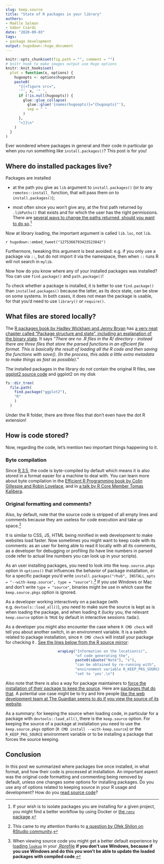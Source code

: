 ```yaml
--- 
slug: keep.source 
title: "State of R packages in your library" 
authors: 
- Maëlle Salmon 
- Gábor Csárdi
date: "2020-09-03" 
tags: 
- package development 
output: hugodown::hugo_document
---
```


```r

knitr::opts_chunk$set(fig.path = "", comment = "")
# knitr hook to make images output use Hugo options
knitr::knit_hooks$set(
  plot = function(x, options) {
    hugoopts <- options$hugoopts
    paste0(
      "{{<figure src=",
      '"', x, '" ',
      if (!is.null(hugoopts)) {
        glue::glue_collapse(
          glue::glue('{names(hugoopts)}="{hugoopts}"'),
          sep = " "
        )
      },
      ">}}\n"
    )
  }
)

```

Ever wondered where packages in general and their code in particular go when you run something like `install.packages()`?
This post is for you!

## Where do installed packages live?

Packages are installed 

* at the path you give as `lib` argument to `install.packages()` (or to any `remotes::install_` function, that will pass them on to `install.packages()`);

* most often since you won't give any, at the first path returned by `.libPaths()` that exists and for which the user has the right permissions. There are [several ways to change the paths returned, should you want to do so](https://stackoverflow.com/a/31707983/5489251).[^libraries]

Now at library loading, the important argument is called `lib.loc`, not `lib`. 

`r hugodown::embed_tweet("1275366793423523842")`

Furthermore, tweaking this argument is best avoided: e.g. if you only use a package via `::`, but do not import it via the namespace, then when `::` runs R will not search in `mylib`.

Now how do you know where any of your installed packages was installed?
You can use `find.package()` and `path.package()`!

To check whether a package is installed, it is better to use `find.package()` than `installed.packages()` because the latter, as its docs state, can be slow on some systems.
In both cases, it does not mean the package is usable, for that you'd need to use `library()` or `require()`.

## What files are stored locally?

The [R packages book by Hadley Wickham and Jenny Bryan](https://r-pkgs.org/) has [a very neat chapter called "Package structure and state", including an explanation of the binary state](https://r-pkgs.org/package-structure-state.html#binary-package).
It says _"There are no .R files in the R/ directory - instead there are three files that store the parsed functions in an efficient file format. This is basically the result of loading all the R code and then saving the functions with save(). (In the process, this adds a little extra metadata to make things as fast as possible)."_

The installed packages in the library do not contain the original R files, see [ggplot2 source code](https://github.com/tidyverse/ggplot2/) and ggplot2 on my disk

```r
fs::dir_tree(
  file.path(
    find.package("ggplot2"),
    "R"
    )
  )
```

Under the R folder, there are three files that don't even have the dot R extension!

## How is code stored?

Now, regarding the code, let's mention two important things happening to it.

### Byte compilation

Since [R 3.5](https://cran.r-project.org/doc/manuals/r-release/NEWS.3.html), the code is byte-compiled by default which means it is also stored in a format easier for a machine to deal with.
You can learn more about byte compilation in the [Efficient R Programming book by Colin Gillespie and Robin Lovelace](https://bookdown.org/csgillespie/efficientR/programming.html#the-byte-compiler), and in [a talk by R Core Member Tomas Kalibera](https://blog.revolutionanalytics.com/2017/08/take-advantage-compiler.html).

### Original formatting and comments?

Also, by default, note that the source code is stripped of all empty lines and comments because they are useless for code execution and take up space.[^thx]

[^thx]: This came to my attention thanks to [a question by Ofek Shilon on RStudio community](https://community.rstudio.com/t/keep-source-pkgs-vs-keep-source-options/69245).

It is similar to CSS, JS, HTML being minified in web development to make websites load faster.
Now sometimes you might want to keep code with its comments: 
as an user for being able to read it locally with all its comments,
as a developer for debugging or profiling (to have line numbers in parsed code refer to actual line numbers you can look up in your scripts).

As an user installing packages, you need to look into the `keep.source.pkgs` option in `options()` that influences the behavior of package installation, or for a specific package you'd write `install.packages("rhub", INSTALL_opts = "--with-keep.source", type = "source")`.[^lookup] If you use Windows or Mac and don't write `type = "source"`, binaries might be use in which case the `keep.source.pkgs` option is ignored.

[^lookup]: When viewing source code you might get a better default experience by [loading `lookup`](https://github.com/jimhester/lookup#default-printing) in your [.Rprofile](https://rstats.wtf/r-startup.html#rprofile) **if you don't use Windows, because if you use Windows and do this you won't be able to update the loaded packages with compiled code**.

As a developer working interactively on a package (with e.g. `devtools::load_all()`), you need to make sure the source is kept as is when loading the package, and when loading it (lucky you, the relevant `keep.source` option is `TRUE` by default in interactive sessions :tada:).


As a developer you might also encounter the case where `R CMD check` will tell you about another switch, in an environment variable.
It is a switch related to package installation, since `R CMD check` will install your package for checking it . 
[See the lines below from the R source mirror](https://github.com/wch/r-source/blob/f27cbf1a52a31cd9b9676340394946a22041a4ae/src/library/tools/R/check.R#L5248-L5253):
```r
                        wrapLog("Information on the location(s)",
                                "of code generating the",
                                paste0(sQuote("Note"), "s"),
                                "can be obtained by re-running with",
                                "environment variable R_KEEP_PKG_SOURCE",
                                "set to 'yes'.\n")
```

Also note that there is also a way for package maintainers to [force the installation of their package to keep the source](https://stat.ethz.ch/pipermail/r-devel/2011-April/060410.html).
Here are [packages that do that](https://github.com/search?q=keepsource+user%3Acran+filename%3ADESCRIPTION&type=Code&ref=advsearch&l=&l=).
A potential use case might be to try and hire people [like the web development team at The Guardian seems to do if you view the source of its website](https://www.theguardian.com/international).

As a summary: for keeping the source when loading code, in particular for a package with `devtools::load_all()`, there is the `keep.source` option. For keeping the source of a package at installation you need to use the `keep.source.pkgs` option (`R CMD install --with-keep.source`) or the `R_KEEP_PKG_SOURCE` environment variable or to be installing a package that forces the source keeping.

## Conclusion

In this post we summarized where packages live once installed, in what format, and how their code is processed at installation.
An important aspect was the original code formatting and commenting being removed by default, unless one changes some options for installing packages.
Do you use any of options related to keeping source in your R usage and development?
How do you [read source code](/2019/05/14/read-the-source/)?

[^libraries]: If your wish is to isolate packages you are installing for a given project, you might find a better workflow by using Docker or [the `renv` package](https://rstudio.github.io/renv/index.html).